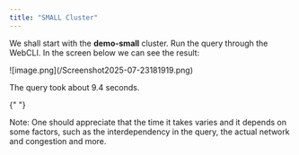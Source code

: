```yaml
---
title: "SMALL Cluster"
---
```


We shall start with the **demo-small** cluster. Run the query through the WebCLI. In the screen below we can see the result:

<Frame caption="Query for demo-small.">
  ![image.png](/Screenshot2025-07-23181919.png)
</Frame>

The query took about 9.4 seconds.

<Note>
  {" "}

  Note: One should appreciate that the time it takes varies and it depends on some factors, such as the interdependency in the query, the actual network and congestion and more.
</Note>
